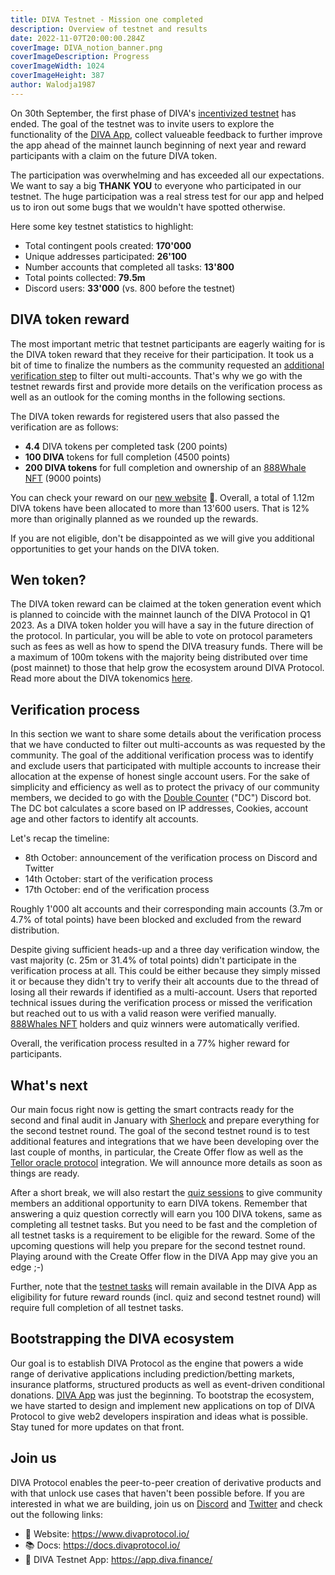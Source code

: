 ```yaml
---
title: DIVA Testnet - Mission one completed
description: Overview of testnet and results
date: 2022-11-07T20:00:00.284Z
coverImage: DIVA_notion_banner.png
coverImageDescription: Progress
coverImageWidth: 1024
coverImageHeight: 387
author: Walodja1987
---
```



On 30th September, the first phase of DIVA's [incentivized testnet](#https://www.divaprotocol.io/posts/diva-testnet-announcement) has ended. The goal of the testnet was to invite users to explore the
functionality of the [DIVA App](#https://app.diva.finance/), collect valueable feedback to further improve the app ahead of
the mainnet launch beginning of next year and reward participants with a claim on the future DIVA token.

The participation was overwhelming and has exceeded all our expectations. We want to say a big **THANK YOU** to everyone
who participated in our testnet. The huge participation was a real stress test for our app and helped us to iron
out some bugs that we wouldn't have spotted otherwise.

Here some key testnet statistics to highlight:

- Total contingent pools created: **170'000**
- Unique addresses participated: **26'100**
- Number accounts that completed all tasks: **13'800**
- Total points collected: **79.5m**
- Discord users: **33'000** (vs. 800 before the testnet)

## DIVA token reward
The most important metric that testnet participants are eagerly waiting for is the DIVA token reward that they receive for their participation. 
It took us a bit of time to finalize the numbers as the community requested an [additional verification step](https://www.divaprotocol.io/posts/diva-verification-announcement)
to filter out multi-accounts. That's why we go with the testnet rewards first and provide more details on the verification process as well as an outlook for the coming months 
in the following sections.

The DIVA token rewards for registered users that also passed the verification are as follows:

- **4.4** DIVA tokens per completed task (200 points)
- **100 DIVA** tokens for full completion (4500 points)
- **200 DIVA tokens** for full completion and ownership of an [888Whale NFT](https://opensea.io/collection/888whales) (9000 points)

You can check your reward on our [new website](https://www.divaprotocol.io/) 👀. Overall, a total of 1.12m DIVA tokens have been allocated to more than 13'600 users. That is
12% more than originally planned as we rounded up the rewards. 

If you are not eligible, don't be disappointed as we will give you additional opportunities to get your hands on the DIVA token.

## Wen token?
The DIVA token reward can be claimed at the token generation event which is planned to coincide with the mainnet launch of the DIVA Protocol in Q1 2023. As a DIVA token holder you will 
have a say in the future direction of the protocol. In particular, you will be able to vote on protocol parameters such as fees as well as how to spend the DIVA treasury funds. 
There will be a maximum of 100m tokens with the majority being distributed over time (post mainnet) to those that help grow the ecosystem around DIVA Protocol. Read more about the DIVA tokenomics 
[here](https://docs.divaprotocol.io/introduction/what-is-diva-token).

## Verification process
In this section we want to share some details about the verification process that we have conducted to filter out multi-accounts as was requested by the community. 
The goal of the additional verification process was to identify and exclude users that participated with multiple accounts to increase their allocation at the expense of honest single account users. 
For the sake of simplicity and efficiency as well as to protect the privacy of our community members, we decided to go with the [Double Counter](https://dcounter.space/) ("DC") Discord bot. 
The DC bot calculates a score based on IP addresses, Cookies, account age and other factors to identify alt accounts. 

Let's recap the timeline:
* 8th October: announcement of the verification process on Discord and Twitter
* 14th October: start of the verification process
* 17th October: end of the verification process

Roughly 1'000 alt accounts and their corresponding main accounts (3.7m or 4.7% of total points) have been blocked and excluded from the reward distribution. 

Despite giving sufficient heads-up and a three day verification window, the vast majority (c. 25m or 31.4% of total points) didn't participate in the verification process at all. 
This could be either because they simply missed it or because they didn't try to verify their alt accounts due to the thread of losing all their rewards if identified as a multi-account. 
Users that reported technical issues during the verification process or missed the verification but reached out to us with a valid reason 
were verified manually. [888Whales NFT](https://opensea.io/collection/888whales) holders and quiz winners were automatically verified.

Overall, the verification process resulted in a 77% higher reward for participants.

## What's next
Our main focus right now is getting the smart contracts ready for the second and final audit in January with [Sherlock](https://www.sherlock.xyz/) and prepare everything for the second testnet round. 
The goal of the second testnet round is to test additional features and integrations that we have been developing over the last couple of months, in particular, the Create Offer flow
as well as the [Tellor oracle protocol](https://tellor.io/) integration. We will announce more details as soon as things are ready.

After a short break, we will also restart the [quiz sessions](https://www.divaprotocol.io/posts/diva-incentivized-diva-quiz) to give community members an additional opportunity to earn DIVA tokens. 
Remember that answering a quiz question correctly will earn you 100 DIVA tokens, same as completing all testnet tasks. But you need to be fast and the completion of all testnet tasks is a requirement
to be eligible for the reward. Some of the upcoming questions will help you prepare for the second testnet round. 
Playing around with the Create Offer flow in the DIVA App may give you an edge ;-) 

Further, note that the [testnet tasks](https://app.diva.finance/tasks) will remain available in the DIVA App as eligibility for future reward rounds (incl. quiz and second testnet round)
will require full completion of all testnet tasks. 

## Bootstrapping the DIVA ecosystem
Our goal is to establish DIVA Protocol as the engine that powers a wide range of derivative applications including prediction/betting markets, insurance platforms, structured products as well 
as event-driven conditional donations. [DIVA App](https://app.diva.finance/markets/0xBb0F479895915F80f6fEb5BABcb0Ad39a0D7eF4E) was just the beginning. To bootstrap the ecosystem, we 
have started to design and implement new applications on top of DIVA Protocol to give web2 developers inspiration and ideas what is possible. Stay tuned for more updates on that front.

## Join us

DIVA Protocol enables the peer-to-peer creation of derivative products and with that unlock use cases that haven't been possible before. If you are interested in what we are building, join us on
[Discord](https://discord.com/invite/DE5b8ZeJjK) and [Twitter](https://twitter.com/divaprotocol_io) and check out the following links:

- 🚀 Website: https://www.divaprotocol.io/
- 📚 Docs: https://docs.divaprotocol.io/
- 🍏 DIVA Testnet App: https://app.diva.finance/
